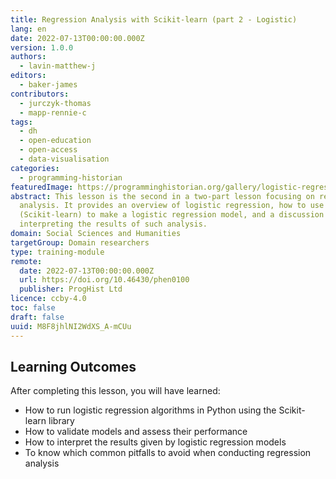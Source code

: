 ```yaml
---
title: Regression Analysis with Scikit-learn (part 2 - Logistic)
lang: en
date: 2022-07-13T00:00:00.000Z
version: 1.0.0
authors:
  - lavin-matthew-j
editors:
  - baker-james
contributors:
  - jurczyk-thomas
  - mapp-rennie-c
tags:
  - dh
  - open-education
  - open-access
  - data-visualisation
categories:
  - programming-historian
featuredImage: https://programminghistorian.org/gallery/logistic-regression.png
abstract: This lesson is the second in a two-part lesson focusing on regression
  analysis. It provides an overview of logistic regression, how to use Python
  (Scikit-learn) to make a logistic regression model, and a discussion of
  interpreting the results of such analysis.
domain: Social Sciences and Humanities
targetGroup: Domain researchers
type: training-module
remote:
  date: 2022-07-13T00:00:00.000Z
  url: https://doi.org/10.46430/phen0100
  publisher: ProgHist Ltd
licence: ccby-4.0
toc: false
draft: false
uuid: M8F8jhlNI2WdXS_A-mCUu
---
```

## Learning Outcomes

After completing this lesson, you will have learned:

- How to run logistic regression algorithms in Python using the Scikit-learn library 
- How to validate models and assess their performance 
- How to interpret the results given by logistic regression models
- To know which common pitfalls to avoid when conducting regression analysis

<ExternalResource title="Interested in learning more?" subtitle="Check out this lesson on Programming Historian's website" url="https://doi.org/10.46430/phen0100" />
